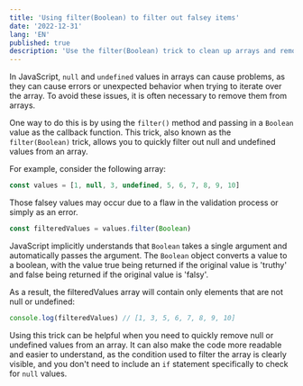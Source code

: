 ```yaml
---
title: 'Using filter(Boolean) to filter out falsey items'
date: '2022-12-31'
lang: 'EN'
published: true
description: 'Use the filter(Boolean) trick to clean up arrays and remove unwanted null and undefined values'
---
```


In JavaScript, `null` and `undefined` values in arrays can cause problems, as they can cause errors or unexpected behavior when trying to iterate over the array. To avoid these issues, it is often necessary to remove them from arrays.

One way to do this is by using the `filter()` method and passing in a `Boolean` value as the callback function. This trick, also known as the `filter(Boolean)` trick, allows you to quickly filter out null and undefined values from an array.

For example, consider the following array:

```javascript
const values = [1, null, 3, undefined, 5, 6, 7, 8, 9, 10]
```

Those falsey values may occur due to a flaw in the validation process or simply as an error.

```javascript
const filteredValues = values.filter(Boolean)
```

JavaScript implicitly understands that `Boolean` takes a single argument and automatically passes the argument. The `Boolean` object converts a value to a boolean, with the value true being returned if the original value is 'truthy' and false being returned if the original value is 'falsy'.

As a result, the filteredValues array will contain only elements that are not null or undefined:

```javascript
console.log(filteredValues) // [1, 3, 5, 6, 7, 8, 9, 10]
```

Using this trick can be helpful when you need to quickly remove null or undefined values from an array. It can also make the code more readable and easier to understand, as the condition used to filter the array is clearly visible, and you don't need to include an `if` statement specifically to check for `null` values.
